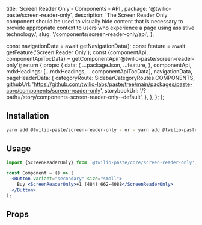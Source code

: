   title: 'Screen Reader Only - Components - API',
  package: '@twilio-paste/screen-reader-only',
  description:
    'The Screen Reader Only component should be used to visually hide content that is necessary to provide appropriate context to users who experience a page using assistive technology.',
  slug: '/components/screen-reader-only/api',
};




  const navigationData = await getNavigationData();
  const feature = await getFeature('Screen Reader Only');
  const {componentApi, componentApiTocData} = getComponentApi('@twilio-paste/screen-reader-only');
  return {
    props: {
      data: {
        ...packageJson,
        ...feature,
      },
      componentApi,
      mdxHeadings: [...mdxHeadings, ...componentApiTocData],
      navigationData,
      pageHeaderData: {
        categoryRoute: SidebarCategoryRoutes.COMPONENTS,
        githubUrl: 'https://github.com/twilio-labs/paste/tree/main/packages/paste-core/components/screen-reader-only',
        storybookUrl: '/?path=/story/components-screen-reader-only--default',
      },
    },
  };
};

## Installation

```bash
yarn add @twilio-paste/screen-reader-only - or - yarn add @twilio-paste/core
```

## Usage

```jsx
import {ScreenReaderOnly} from '@twilio-paste/core/screen-reader-only';

const Component = () => (
  <Button variant="secondary" size="small">
    Buy <ScreenReaderOnly>+1 (484) 662-4088</ScreenReaderOnly>
  </Button>
);
```

## Props

<PropsTable componentApi={props.componentApi} />
